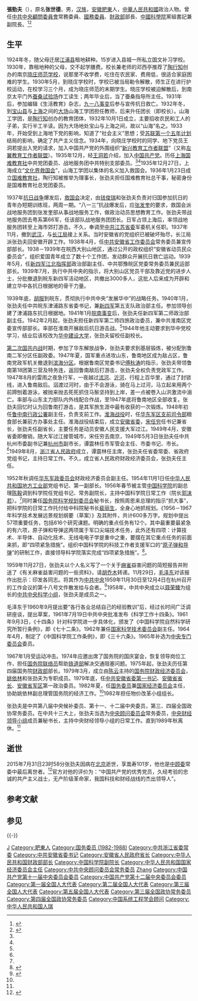 {{Otheruses|other=名为张世德的其他人物|张世德}}
{{Infobox officeholder
|image    = Zhang_Jinfu.jpg
|imagesize= 220px
|caption =  张劲夫同志
|office2       = {{中国国徽}}[[中华人民共和国国家经济贸易委员会|中华人民共和国国家经济贸易委员会]]主任
|leader2       = [[邓小平|邓小平]]
|term_start2   = 1982年5月
|term_end2     = 1984年9月
|predecessor2  = [[袁宝华|袁宝华]]
|successor2    = [[吕东|吕东]]
|office3       = {{CPC}}[[安徽省|安徽省]]委员会书记
|term_start3   = 1980年
|term_end3     = 1982年
|predecessor3  = [[万里|万里]]
|successor3    = [[周子健|周子健]]
|office4       = 第五任[[中华人民共和国财政部|中华人民共和国财政部]]部长
|term_start4   = 1975年1月17日
|term_end4     = 1979年9月13日
|predecessor4  = [[殷承祯|殷承祯]]
|successor4    = [[吴波|吴波]]
|name       = 张劲夫
|native_name= {{lang|zh-Hans-CN|张世德}}
|birthname  = 张世德（{{lang|zh-Hans-CN|张世德}}）
|birth_date ={{birth date|1914|06|06}}
|birth_place= {{ROC-1912}}[[安徽省_(中華民國)|安徽省]][[肥东县|肥东县]]
|death_date ={{death date and age|2015|07|31|1914|06|06}}
|death_place= {{PRC}}[[北京市|北京市]]
|nationality = {{ROC-1912}}（1914年－1928年）<br>{{ROC}}（1928年－1949年）<br>{{PRC}}（1949年－2015年）
|party      = {{CPC}}
|spouse     = 胡晓凤
|children   = 张渤海<br>张茅
|parents    = 
|alma_mater = 南京晓庄学校
|signature  = 
|module = {{Chinese |child=yes|s=张劲夫|t=張勁夫|p=Zhāng Jìngfū / Zhāng Jìnfū}}
}}

'''張勁夫'''（{{bd|1914年|6月6日|2015年|7月31日|catIdx=Z张}}），原名'''张世德'''，男，[[汉族|汉族]]，[[安徽|安徽]][[肥東|肥東]]人，[[中華人民共和國|中華人民共和國]]政治人物。曾任[[中共中央顧問委員會|中共中央顧問委員會]]常務委員、[[國務委員|國務委員]]、[[中華人民共和國財政部|財政部]]部長、[[中國科學院|中國科學院]]黨組書記兼副院長。<ref name="zgzfw">{{Cite web|title=张劲夫|url=http://www.gov.cn/gjjg/2008-10/23/content_1128827.htm|accessdate=2008-10-23|work=中国政府网|archive-date=2021-07-11|archive-url=https://web.archive.org/web/20210711011551/http://www.gov.cn/gjjg/2008-10/23/content_1128827.htm|dead-url=no}}</ref><ref name="ddmr">{{Cite web|title=安徽当代名人---张劲夫|url=http://www.ah.xinhuanet.com/zhuanti/zl/2007-03/28/content_9637539.htm|accessdate=2007-03-28|work=新华网|archiveurlhttps://web.archive.org/web/20140202203424/http://www.ah.xinhuanet.com/zhuanti/zl/2007-03/28/content_9637539.htm=|archivedate=2014-02-02|archive-url=https://web.archive.org/web/20140202203424/http://www.ah.xinhuanet.com/zhuanti/zl/2007-03/28/content_9637539.htm|dead-url=yes}}</ref>

== 生平 ==
1924年冬，随父母迁居[[江浦县|江浦县]]租地耕种。15岁进入县城一所私立国文补习学校。1930年，靠租地种的父母，交不起学膳费。校长兼老师的邓西亭推荐了[[陶行知|陶行知]]创办的南京[[晓庄学院|晓庄师范学校]]，说那里不收学费，吃住在农民家、费用低，很适合家庭困难的学生。1930年5月，到晓庄学校时，学校已被当局勒令解散，师生正在进行护校运动，在校学习三个月，成为晓庄师范的末期学生。晓庄学校被迫解散后，到南京太平门外[[蚕桑试验场|蚕桑试验场]]作工读生；两年毕业后，当了蚕桑指导所主任。1931年后，参加编辑《生活教育》杂志，[[九一八事变|九一八事变]]后参与宣传抗日救亡。1932年冬，到[[宝山县|宝山县]]与[[上海|上海]]之间的[[大场镇_(上海市)|大场]]山海工学团担任教师，后来升任团长（即校长）。山海工学团，是[[陶行知|陶行知]]创办的教育团体，1932年10月1日成立，主要招收农民和工人的子弟，实行半工半读。因为大场地处宝山与上海之间，故以“山海”名之。1933年，开始受到上海地下党的影响，知道了“社会主义”思想；受[[苏联第一个五年计划|苏联第一个五年计划]]结局的影响，确定了共产主义信念。1934年，向晓庄学校时的同学、地下党员王洞若提出入党的请求，加入中国共产党的外围组织“[[新兴教育工作者联盟|新兴教育工作者联盟]]”（又称[[左翼教育工作者联盟|左翼教育工作者联盟]]）。1935年12月，经[[王洞若|王洞若]]介绍，加入[[中国共产党|中国共产党]]。历任[[上海国难教育社|上海国难教育社]]中共党团委员、战地服务团中共特别支部委员。<ref name=zgzfw /><ref name=ddmr />1935年12月27日，上海成立“[[中国人民救国会|文化界救国会]]”，山海工学团以集体的名义加入救国会。1936年1月23日成立[[国难教育社|国难教育社]]，陶行知被推举为理事长，张劲夫担任国难教育社总干事，秘密身份是国难教育社总党团委员。

1937年[[抗日战争|抗日战争]]爆发后，[[中国人民救国会|救国会]]决定，由[[钱俊瑞|钱俊瑞]]和张劲夫负责对归国参加抗日的青年办短期训练班，两周一期。“八一三”抗战爆发后，应[[张发奎|张发奎]]的要求，救国会派战地服务团到张发奎部从事战地服务工作，做政治动员思想教育工作。张劲夫带战地服务团去粤系第66军，任该部队战地服务团团长。日军占领上海后，率领战地服务团转至上海市郊打游击。不久，奉调至[[中共江苏省委|中共江苏省委]]军委机关任职。1937年11月，撤到[[武汉|武汉]]，与[[长江局|长江局]]接上关系。当时安徽省的党组织已被破坏殆尽，长江局派张劲夫回安徽开辟工作。1938年4月，任[[中共安徽省工作委员会|中共安徽省工作委员会]]常务委员兼宣传部部长。1938－1939年在皖西大别山地区，通过公开的政权组织“安徽省动员民众委员会”，组织爱国青年成立了数十个工作团，发动群众开展抗日救亡运动。1939年5月，任[[新四军江北指挥部|新四军江北指挥部]]政治部副主任、中共鄂豫皖区党委常务委员兼民运部部长。1939年7月，执行中共中央的指示，将大别山区党员干部及靠近党的进步人士，分批撤退到皖东新四军活动地区，共撤出3000多人，这批人后来成为开辟和建立华中各抗日根据地的骨干力量。

1939年底，[[胡服|胡服]]到皖东，贯彻执行中共中央“发展华中”的战略任务。1940年1月，张劲夫任中共皖东津浦路东省委书记，兼[[新四军|新四军]]第五支队政治部主任。参加领导创建了津浦路东抗日根据地。1941年1月[[皖南事变|皖南事变]]后，张劲夫任新四军第二师政治部副主任。1942年2月起，张劲夫担任新四军第二师四旅政治委员，兼中共淮南区党委宣传部部长。率部在淮南开展敌后抗日游击战。<ref name=zgzfw />1944年他主动要求到华中党校学习，结业后该校改为[[华中建设大学|华中建设大学]]，张劲夫留校任副校长。

[[第二次国共内战|第二次国共内战]]时期，参加了华东解放战争，张劲夫要求到基层锻炼，被分配到鲁南二军分区任副政委。1947年夏，国军重点进攻山东，鲁南地区成为敌占区，鲁南党政军机关撤退到[[滨海分区|滨海分区]]。根据鲁南区党委书记[[傅秋涛|傅秋涛]]的指示，张劲夫带领鲁南第18团第三营及特务连，返回鲁南敌后打游击，张劲夫全权负责党政军工作。1947年8月的雷雨之夜急行军，一夜越过[[沭河|沭河]]、[[沂河|沂河]]，行程上百华里，通过了封锁线，进入鲁南敌后。泅渡过河时，由于不会游泳，骑在马上过河，马立起来用两个前蹄刨着游泳，被抛来抛去死死抓住马鬃坚持到上岸，差一点被卷入山洪激流中溺亡。率部与山东主力部队内外线配合作战，至1947年底将鲁南地区全部收复。张劲夫回忆时认为回鲁南打游击，是其军旅生涯中最有收获的一次锻炼。1948年初任[[鲁中南行政公署|鲁中南行政公署]]副主任，负责支前工作。[[淮海战役|淮海战役]]时，任[[华东军区|华东军区]][[支前司令部|支前司令部]]粮食部长兼前方办事处主任。淮海战役结束后，成立[[中共安徽省委|安徽省委]]，[[宋任穷|宋任穷]]任书记兼省长，张劲夫任副省长，主要任务是动员安徽人民支援大军过江。1949年4月，安徽省委即撤销，随大军过江接管城市，宋任穷去南京，1949年5月3日张劲夫任中共杭州市委副书记兼[[杭州市|杭州市]]副市长，谭震林任市军管会主任、市委书记、市长。<ref name=zgzfw />1949年8月，[[浙江省人民政府|浙江省人民政府]]成立，谭震林任主席，张劲夫任省委常委、省政府党组书记，主持日常工作。不久，成立省人民政府财政经济委员会，张劲夫任主任。

1952年秋调任[[华东军政委员会|华东军政委员会]]财政经济委员会副主任。1954年11月1日任[[中华人民共和国地方工业部|中华人民共和国地方工业部]]党组书记、第一副部长。1956年春节被主管[[中国科学院|中国科学院]]的副总理[[陈毅|陈毅]]调到科学院任党组书记、常务副院长，主持中国科学院日常工作（院长[[郭沫若|郭沫若]]）。<ref name=zgzfw/>同时兼任[[国务院科学规划委员会|国务院科学规划委员会]]秘书长，按照周恩来总理的指示“抓大事”，把科学院的日常工作托付给中科院秘书长[[裴丽生|裴丽生]]，全身心地抓规划。《1956－1967年科学技术发展远景规划纲要（草案）》及其附件，共计600多万字。规划中提出57项重要任务，包括616个研究课题。明确的重点任务有12个。其中最重要最紧急的有六项，原子弹和导弹这两项属于军口尖端技术任务，此外还有四项：计算技术、半导体、自动化技术、无线电电子学是重中之重，要摆在其它重点任务的前面来抓，即“四项紧急措施”。组织中国科学院的科技工作者支援军口的“[[两弹一星|原子弹和导弹]]”的研制工作，直接领导科学院落实完成“四项紧急措施”。<ref>{{Cite web |url=http://www.chinamil.com.cn/site1/2006ztpd/2006-10/17/content_618243.htm |title=我国第一颗人造卫星是怎样上天的，纪念中国航天事业创建50周年，2006-10-17 |access-date=2013-06-23 |archive-url=https://web.archive.org/web/20130502193813/http://www.chinamil.com.cn/site1/2006ztpd/2006-10/17/content_618243.htm |archive-date=2013-05-02 |dead-url=yes }}</ref>。

1959年11月27日，张劲夫以个人名义写了一个关于[[麻雀|麻雀]]益害问题的简短报告并附送了《有关麻雀益害问题的一些资料》，请[[胡乔木|胡乔木]]转递。11月29日，[[毛泽东|毛泽东]]对该报作出批示：印发各同志。将其作为[[中共中央|中共中央]]1959年11月30日至12月4日在杭州召开的工作会议的第十八号文件散发给与会者。<ref>{{Cite web |url=http://www.infzm.com/content/95943 |title=熊卫民：“麻雀的悲歌”，《南方周末》2013-11-15  |access-date=2015-08-09 |archive-date=2021-01-06 |archive-url=https://web.archive.org/web/20210106132941/http://www.infzm.com/content/95943 |dead-url=no }}</ref>1958年，中共中央成立以[[聂荣臻|聂荣臻]]为组长的[[中共中央科学小组|中共中央科学小组]]，张劲夫是成员之一。

毛泽东于1960年9月提出要“各行各业总结自己的经验教训”后，经过长时间广泛调研座谈，提出草案，1961年7月19日中共中央批准发布《科学工作十四条》。1961年9月3日，《十四条》针对科学院进一步具体化，颁发了《中国科学院自然科学研究所暂行条例》，即《七十二条》。1962年兼任[[国家科学技术委员会|国家科学技术委员会]]副主任。1964年4月，制定了《中国科学院工作条例》，即《三十六条》。1965年补选为[[中央专门委员会|中央专门委员会]]委员。

1967年1月受运动冲击。1974年应邀出席了国务院的国庆宴会，恢复领导岗位工作，担任[[国务院联络员|国务院联络员]]帮助[[中华人民共和国铁道部|铁道部]]解决交通阻塞问题。1975年起，张劲夫历任第四届国务院[[中华人民共和国财政部|财政部]]部长。1979年3月，成立由[[陈云|陈云]]主持的[[国务院财政经济委员会|国务院财政经济委员会]]，[[姚依林|姚依林]]和张劲夫为专职成员。1979年底，任[[安徽省委书记|中共安徽省委第一书记]]、[[安徽省省长|安徽省省长]]、[[安徽省军区|安徽省军区]]第一政治委员。1982年夏，任[[国务委员|国务委员]]兼[[国家经济委员会|国家经济委员会]]主任，协助姚依林副总理管国务院的经济工作。<ref name=zgzfw />1982年担任物价改革小组组长。

张劲夫是中共第八届中央候补委员、第十一、十二届中央委员，第三、四届全国政协常务委员。在中共十三大上，张劲夫当选为[[中央顾问委员会|中央顾问委员会]]常务委员，[[中央财经领导小组|中央财经领导小组]]成员兼秘书长，主持中央财经领导小组的日常工作。直到1989年秋离休。<ref name=zgzfw />

== 逝世 ==
2015年7月31日23时58分张劲夫因病在[[北京|北京]]逝世，享嵩寿101岁，他也是[[中顾委|中顾委]]常委中最后离世者。<ref>{{cite news|url=http://news.sina.com.cn/c/2015-08-01/191432166276.shtml|title=原中顾委常委张劲夫同志在北京逝世 享年101岁|publisher=新华网|date=2015-08-01|accessdate=2015-08-01|archive-date=2021-01-06|archive-url=https://web.archive.org/web/20210106114058/https://news.sina.com.cn/c/2015-08-01/191432166276.shtml|dead-url=no}}</ref>官方对他的评价为：“中国共产党的优秀党员，久经考验的忠诚的共产主义战士，无产阶级革命家，我国科技和财经战线的杰出领导人”。

== 参考文献 ==
{{Reflist}}

== 参见 ==
{{-}}
{{start box}}
{{s-gov|prc}}
{{s-before|[[殷承禎|殷承禎]]}}
{{s-title|[[中华人民共和国財政部|中华人民共和国財政部]]部长|1975年1月－1979年8月}} 
{{s-after|[[吳波_(政治人物)|吳波]]}}
{{s-before|[[万里|万里]]|安徽省革命委员会主任}}
{{s-title|[[安徽省人民政府|安徽省人民政府]]省长|1979年12月－1981年3月}} 
{{s-after|[[周子健|周子健]]}}
{{s-before|[[袁宝华|袁宝华]]}}
{{s-title|[[中华人民共和国国家经济委员会|中华人民共和国国家经济委员会]]主任|1982年5月－1984年9月}} 
{{s-after|[[吕东|吕东]]}}
{{s-ppo|cpc}}
{{s-before|[[万里|万里]]}}
{{s-title|[[中国共产党安徽省委员会|中国共产党安徽省委员会]]第一书记|1980年3月－1982年4月}} 
{{s-after|[[周子健|周子健]]|（代理）}}
{{end box}}
{{中共中央顾问委员会常务委员会}}
{{国务委员}}
{{中华人民共和国财政部部长}}
{{中华人民共和国安徽省正职领导人|nocat}}
{{安徽行政长官}}
{{Navboxes 
| title  = 张劲夫在[[中华人民共和国国务院|中华人民共和国国务院]]的职务
| list1  =
{{第6届国务院|国务委员|部门首长}}
{{第5届国务院|国务委员|部门首长}}
{{第4届国务院|部门首长}}
}}
{{Navboxes
| title  = 张劲夫在[[中国系统工程学会|中国系统工程学会]]的职务
| list1  =
{{中国系统工程学会第一届理事会}}
{{中国系统工程学会第二届理事会}}
}}
{{Navboxes
| title  = 张劲夫在[[欧美同学会|欧美同学会]]的职务
| list1  =
{{欧美同学会第四届理事会}}
}}
{{Authority control}}
{{DEFAULTSORT:Zhang张}}
[[Category:張姓|J]]
[[Category:肥東人|Category:肥東人]]
[[Category:国务委员_(1982-1988)|Category:国务委员 (1982-1988)]]
[[Category:中共浙江省委常委|Category:中共浙江省委常委]]
[[Category:中共安徽省委书记|Category:中共安徽省委书记]]
[[Category:安徽省人民政府省长|Category:安徽省人民政府省长]]
[[Category:中华人民共和国财政部部长|Category:中华人民共和国财政部部长]]
[[Category:中国科学院副院长|Category:中国科学院副院长]]
[[Category:中华人民共和国国家经济委员会主任|Category:中华人民共和国国家经济委员会主任]]
[[Category:中共中央顾问委员会常务委员|Category:中共中央顾问委员会常务委员]]
[[Category:中国共产党第八届中央委员会候补委员|Zhang]]
[[Category:中国共产党第十一届中央委员会委员|Category:中国共产党第十一届中央委员会委员]]
[[Category:中国共产党第十二届中央委员会委员|Category:中国共产党第十二届中央委员会委员]]
[[Category:第一届全国人大代表|Category:第一届全国人大代表]]
[[Category:第二届全国人大代表|Category:第二届全国人大代表]]
[[Category:第三届全国人大代表|Category:第三届全国人大代表]]
[[Category:第五届全国人大代表|Category:第五届全国人大代表]]
[[Category:第三届全国政协常务委员|Category:第三届全国政协常务委员]]
[[Category:第四届全国政协常务委员|Category:第四届全国政协常务委员]]
[[Category:中国系统工程学会顾问|Category:中国系统工程学会顾问]]
[[Category:中华人民共和国人瑞|Category:中华人民共和国人瑞]]